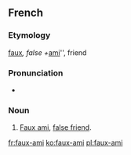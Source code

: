 ==French==

===Etymology===

[[faux#French|faux]]'', false + ''[[ami#French|ami]]'', friend

===Pronunciation===
* {{audio|Fr-Paris--faux-ami.ogg|Audio (Paris)|lang=fr}}

===Noun===
{{fr-noun|head=[[faux]]-[[ami]]|m|sort=faux ami}}

# [[faux ami#English|Faux ami]], [[false friend]].


[[fr:faux-ami]]
[[ko:faux-ami]]
[[pl:faux-ami]]